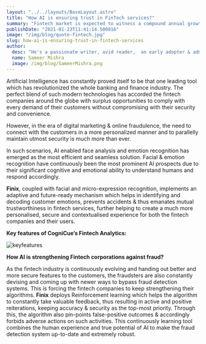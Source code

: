 ```yaml
---
layout: "../../layouts/BaseLayout.astro"
title: "How AI is ensuring trust in FinTech services?"
summary: "Fintech market is expected to witness a compound annual growth rate of 9.2%, which evaluates to nearly $158,014.3 million by 2023."
publishDate: "2021-01-23T11:41:14.500816"
image: "/img/blog/quote-fintech.jpg"
slug: how-ai-is-ensuring-trust-in-fintech-services
author:
  desc: "He's a passionate writer, avid reader,  an early adopter & admirer of cutting-edge technologies and innovations."
  name: Sameer Mishra
  image: /img/blog/SameerMishra.png
---
```


Artificial Intelligence has constantly proved itself to be that one leading tool which has revolutionized the whole banking and finance industry. The perfect blend of such modern technologies has accorded the fintech companies around the globe with surplus opportunities to comply with every demand of their customers without compromising with their security and convenience.

However, in the era of digital marketing & online fraudulence, the need to connect with the customers in a more personalized manner and to parallelly maintain utmost security is much more than ever. 

In such scenarios, AI enabled face analysis and emotion recognition has emerged as the most efficient and seamless solution. Facial & emotion recognition have continuously been the most prominent AI prospects due to their significant cognitive and emotional ability to understand humans and respond accordingly.

**Finix**, coupled with facial and micro-expression recognition, implements an adaptive and future-ready mechanism which helps in identifying and decoding customer emotions, prevents accidents & thus emanates mutual trustworthiness in fintech services, further helping to create a much more personalised, secure and contextualised experience for both the fintech companies and their users.

**Key features of CogniCue’s Fintech Analytics:**

![keyfeatures](/img/blog/keyfeatures.png)

**How AI is strengthening Fintech corporations against fraud?**

As the fintech industry is continuously evolving and handing out better and more secure features to the customers, the fraudsters are also constantly devising and coming up with newer ways to bypass fraud detection systems. This is forcing the fintech companies to keep strengthening their algorithms. <b>Finix</b> deploys Reinforcement learning which helps the algorithm to constantly take valuable feedback, thus resulting in active and positive reiterations, keeping accuracy & security as the top-most priority. Through this, the algorithm also pin-points false-positive outcomes & accordingly forbids adverse actions on such activities. This continuously learning tool combines the human experience and true potential of AI to make the fraud detection system up-to-date and extremely robust.
  